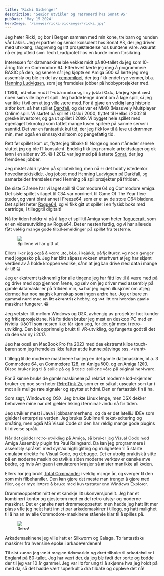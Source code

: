 ```yaml
---
title: 'Ricki Sickenger'
description: 'Senior utvikler og retronerd hos Sonat AS'
pubDate: 'May 15 2024'
heroImage: '/images/ricki-sickenger/ricki.jpg'
---
```









<Question1/>

Jeg heter Ricki, og bor i Bergen sammen med min kone, tre barn og hunden vår Lakris. Jeg er partner og senior konsulent hos Sonat AS, der jeg driver med utvikling, rådgivning og litt prosjektledelse hos kundene våre. Akkurat nå er jeg utleid som Tech Lead/potet hos en kunde innen forsikring.

Interessen for datamaskiner ble vekket midt på 80-tallet da jeg som 10-åring fikk en Commodore 64. Etterhvert lærte jeg meg å programmere BASIC på den, og senere når jeg kjøpte en Amiga 500 så lærte jeg meg assembly og ble en del av [demomiløet](http://www.amigaforever.com/demoscene/), der jeg fikk endel nye venner, bl.a. [Henning Ludvigsen](https://www.henningludvigsen.com/), som jeg fremdeles jobber på hobbyprosjekter med.

I 1998, rett etter endt IT-utdannelse og i ny jobb i Oslo, ble jeg kjent med noen som ville lage et spill. Jeg hadde lenge drømt om å lage spill, så jeg var ikke i tvil om at jeg ville være med. For å gjøre en veldig lang historie altfor kort, så het spillet [Darkfall](https://www.sickenger.com/articles/the_making_of_darkfall/), og det var et MMO (Massively Multiplayer Online) spill. Vi startet på spillet i Oslo i 2000, flyttet til Hellas i 2002 til greske investorer, og ga ut spillet i 2009. Vi bygget hele spillet med egenlaget teknologi som taklet mange tusen spillere på samme server i sanntid. Det var en fantastisk kul tid, der jeg fikk lov til å leve ut drømmen min, men også en sinnssykt slitsom og pengefattig tid.

Rett før spillet kom ut, flyttet jeg tilbake til Norge og noen måneder senere sluttet jeg og ble IT konsulent. Endelig fikk jeg normale arbeidsdager og ok lønn i en alder av 35. 😅 I 2012 var jeg med på å starte [Sonat](https://sonat.no/), der jeg fremdeles jobber.

Jeg mistet aldri lysten på spillutvikling, men nå er det hobby istedenfor hovedinntektskilde. Jeg jobbet med Henning Ludvigsen på Darkfall, og samarbeider fremdeles med Henning på spillprosjekter på fritiden.

De siste 5 årene har vi laget spill til Commodore 64 og Commodore Amiga. Det siste spillet vi laget til C64 var nominert til Game Of The Year flere steder, og vant blant annet i Freeze64, som er et av de store C64 bladene. Det spillet heter [Rogue64](https://www.badgerpunch.com/title/rogue64/), og vi fikk gitt ut spillet i en fysisk boks med cartridge, i tillegg til digitalt!

Nå for tiden holder vi på å lage et spill til Amiga som heter [Roguecraft](https://www.badgerpunch.com/title/roguecraft/), som er en videreutvikling av Rogue64. Det er nesten ferdig, og vi har allerede fått veldig mange gode tilbakemeldinger på spillet fra testerne.

<figure>
    <img src='/images/ricki-sickenger/spillene.jpg'/>
    <figcaption>
        Spillene vi har gitt ut
    </figcaption>
</figure>

Ellers liker jeg også å være ute, bl.a. i kajakk, på fjellturer, og noen ganger med joggesko på. Jeg har blitt såpass voksen etterhvert at jeg har skjønt verdien av å holde kroppen vedlike, sånn at jeg kan drive med data i mange år til! 😀

Jeg er ekstremt takknemlig for alle tingene jeg har fått lov til å være med på og drive med opp gjennom årene, og selv om jeg driver med assembly på gamle datamaskiner på fritiden min, så har jeg ingen illusjoner om at jeg dermed har noe magisk kunnskap som ingen andre har. Jeg er bare en gammel nerd med en litt eksentrisk hobby, og vet litt om hvordan gamle maskiner fungerer. 😁


<Question2/>

Jeg veksler litt mellom Windows og OSX, avhengig av prosjekter hos kunder og fritidsprosjektene. Nå for tiden bruker jeg mest en desktop PC med en Nvidia 1080Ti som nesten ikke får kjørt seg, for det går mest i retro-utvikling. Den ble opprinnelig brukt til VR-utvikling, og fungerte godt til det da den var ny i 2017.

Jeg har også en MacBook Pro fra 2020 med den ekstremt kjipe touch-baren som jeg fremdeles ikke fatter at de kunne påtvinge oss. &lt;/rant>

I tillegg til de moderne maskinene har jeg en del gamle datamaskiner, bl.a. 3 Commodore 64, en Commodore 128, en Amiga 500, og en Amiga 1200. Disse bruker jeg til å spille på og å teste spillene våre på original hardware.

For å kunne bruke de gamle maskinene på relativt moderne lcd-skjermer bruker jeg noe som heter [RetroTink 2x](https://www.retrotink.com/product-page/retrotink-2x-pro), som er en såkalt upscaler som tar i mot alle mulige rare signaler og spytter ut hdmi. Den er fantastisk fin å ha.


<Question3/>

Som sagt, Windows og OSX. Jeg brukte Linux lenge, men OSX dekker behovene mine når det gjelder leking i terminal-vindu nå for tiden.

Jeg utvikler mest i Java i jobbsammenheng, og da er det IntelliJ IDEA som gjelder i enterprise verden. Jeg bruker Sublime til tekst-editering og småting, men også MS Visual Code da den har veldig mange gode plugins til diverse språk.

Når det gjelder retro-utvikling på Amiga, så bruker jeg Visual Code med Amiga Assembly plugin fra Paul Raingeard. Da kan jeg programmere i assembly språket, med syntax highlighting og muligheten til å starte emulator direkte fra Visual Code, og debugge. Det er utrolig praktisk å sitte på en moderne maskin og utvikle siden moderne verktøy er ganske mye bedre, og hvis Amigaen i emulatoren krasjer så mister man ikke all koden.

Ellers har jeg brukt [Total Commander](https://www.ghisler.com/) i veldig mange år, og sverger til den som min filbehandler. Den kan gjøre det meste man trenger å gjøre med filer, og er mye lettere å bruke med kun tastatur enn Windows Explorer.


<Question4/>

Drømmeoppsettet mitt er et kanskje litt ukonvensjonellt. Jeg har et kombinert kontor og gjesterom med en del retro-utstyr og moderne maskiner. Det er ganske nært drømmeoppsettet, men hadde jeg hatt litt mer plass ville jeg helst hatt inn et par arkademaskiner i tillegg, og hatt mulighet til å ha en av alle Commodore-maskinene stående klar til å spilles på.

<figure>
    <img src='/images/ricki-sickenger/museum.jpg'/>
    <figcaption>
        Retro!
    </figcaption>
</figure>

Arkademaskinene jeg ville hatt er Silkworm og Galaga. To fantastiske maskiner fra hver sine epoke i arkadeverdenen!

Til sist kunne jeg tenkt meg en tidsmaskin og dratt tilbake til arkadehaller i England på 80-tallet. Jeg har vært der, da jeg ble født der borte og bodde der til jeg var 10 år gammel. Jeg var litt for ung til å skjønne hva jeg holdt på med da, så det hadde vært superkult å dra tilbake og oppleve det nå!